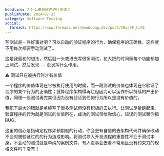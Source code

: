 ```yaml
---
headline: 为什么要替软件进行测试？
publishDate: 2024-07-23
category: Software Testing
social:
  threads: https://www.threads.net/@webdong.dev/post/C9urFF_hpXI
---
```


写测试是一件好事对吧？可以自动的验证程序的行为，确保程序的正确性，这样就不用每次都要手动测试了。

这是我最初的想法，然后就一头栽进去写很多测试，花大把的时间替每个功能都加上测试，然后发现……没发挥什么作用。

⚠ 测试只在被执行时才有价值

一个程序的价值体现在它被执行使用的时候，而一段测试的价值也体现在它验证了程序的某个行为的正确性；就算程序架构得再烂但因为可以运作所以持续的产出价值，同理一段测试再完美但因为没有验证到任何行为所以是没有价值的。

我犯下最大的错就是单纯写了很多测试但没有积极的去执行。让测试尽量跑起来，验证程序的行为就是测试的价值所在，成功的测试带给你信心，错误的测试替你抓 BUG。

这里的信心是指确定程序如预期般的行动，你会更有自信的去架构代码并确保改动不会对被验证过的的行为造成影响。将测试导入开发流程的重要性不亚于测试本身，不会动的测试就是单纯的案例文件，有人没事会去看不常用且没有约束力的规格文件吗？没有！
